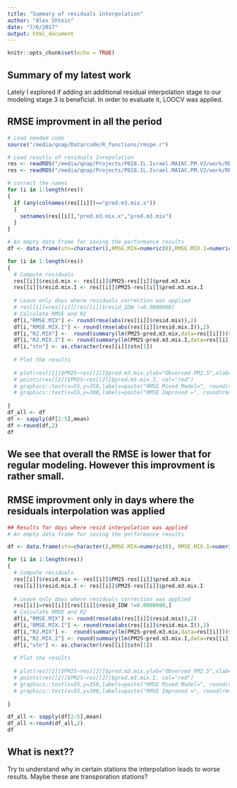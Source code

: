 ```yaml
---
title: "Summary of residuals interpolation"
author: "Alex Shtein"
date: "7/6/2017"
output: html_document
---
```


```r
knitr::opts_chunk$set(echo = TRUE)
```

## Summary of my latest work

Lately I explored if adding an additional residual interpolation stage to our modeling stage 3 is beneficial. In order to evaluate it, LOOCV was applied.

## RMSE improvment in all the period

```r

# Load needed code
source("/media/qnap/Data/code/R_functions/rmspe.r")

# Load resutls of residuals Inrepolation
res <- readRDS("/media/qnap/Projects/P028.IL.Israel.MAIAC.PM.V2/work/RDS_files/resid_check/PM25_cv.rds")
res <- readRDS("/media/qnap/Projects/P028.IL.Israel.MAIAC.PM.V2/work/RDS_files/resid_check/PM25_cv_2.rds")

# correct the names 
for (i in 1:length(res))
{
  if (any(colnames(res[[i]])=="pred.m3.mix.x"))
  {
    setnames(res[[i]],"pred.m3.mix.x","pred.m3.mix")
  }  
}

# An empty data frame for saving the performance results
df <- data.frame(stn=character(),RMSE.MIX=numeric(0),RMSE.MIX.I=numeric(0), R2.MIX=numeric(0), R2.MIX.I=numeric(0),stringsAsFactors=FALSE)

for (i in 1:length(res))
{
  # Compute residuals
  res[[i]]$resid.mix <- res[[i]]$PM25-res[[i]]$pred.m3.mix
  res[[i]]$resid.mix.I <- res[[i]]$PM25-res[[i]]$pred.m3.mix.I
  
  # Leave only days where residuals correction was applied
  # res[[i]]=res[[i]][res[[i]]$resid_IDW !=0.0000000]
  # Calculate RMSE and R2
  df[i,"RMSE.MIX"] <- round(rmse(abs(res[[i]]$resid.mix)),2)
  df[i,"RMSE.MIX.I"] <- round(rmse(abs(res[[i]]$resid.mix.I)),2)
  df[i,"R2.MIX"] <-  round(summary(lm(PM25~pred.m3.mix,data=res[[i]]))$r.squared,2)
  df[i,"R2.MIX.I"] <- round(summary(lm(PM25~pred.m3.mix.I,data=res[[i]]))$r.squared,2)
  df[i,"stn"] <- as.character(res[[i]]$stn[1])
  
  # Plot the results
  
  # plot(res[[2]]$PM25~res[[2]]$pred.m3.mix,ylab="Observed PM2.5",xlab="Predicted PM2.5", main=res[[2]]$stn[2],col.lab=rgb(0,0.5,0))
  # points(res[[2]]$PM25~res[[2]]$pred.m3.mix.I, col="red")
  # graphics::text(x=55,y=350,labels=paste("RMSE Mixed Model=", round(rmse(res[[2]]$resid.mix),2)))
  # graphics::text(x=55,y=300,labels=paste("RMSE Improved =", round(rmse(res[[2]]$resid.mix.I),2)))
  
}
df_all <- df
df <- sapply(df[2:5],mean)
df <-round(df,2)
df

```
## We see that overall the RMSE is lower that for regular modeling. However this improvment is rather small.

## RMSE improvment only in days where the residuals interpolation was applied

```r

## Results for days where resid interpolation was applied
# An empty data frame for saving the performance results

df <- data.frame(stn=character(),RMSE.MIX=numeric(0), RMSE.MIX.I=numeric(0), R2.MIX=numeric(0), R2.MIX.I=numeric(0),stringsAsFactors=FALSE)

for (i in 1:length(res))
{
  # Compute residuals
  res[[i]]$resid.mix <- res[[i]]$PM25-res[[i]]$pred.m3.mix
  res[[i]]$resid.mix.I <- res[[i]]$PM25-res[[i]]$pred.m3.mix.I
  
  # Leave only days where residuals correction was applied
  res[[i]]=res[[i]][res[[i]]$resid_IDW !=0.0000000,]
  # Calculate RMSE and R2
  df[i,"RMSE.MIX"] <- round(rmse(abs(res[[i]]$resid.mix)),2)
  df[i,"RMSE.MIX.I"] <- round(rmse(abs(res[[i]]$resid.mix.I)),2)
  df[i,"R2.MIX"] <-  round(summary(lm(PM25~pred.m3.mix,data=res[[i]]))$r.squared,2)
  df[i,"R2.MIX.I"] <- round(summary(lm(PM25~pred.m3.mix.I,data=res[[i]]))$r.squared,2)
  df[i,"stn"] <- as.character(res[[i]]$stn[1])
  
  # Plot the results
  
  # plot(res[[2]]$PM25~res[[2]]$pred.m3.mix,ylab="Observed PM2.5",xlab="Predicted PM2.5", main=res[[2]]$stn[2],col.lab=rgb(0,0.5,0))
  # points(res[[2]]$PM25~res[[2]]$pred.m3.mix.I, col="red")
  # graphics::text(x=55,y=350,labels=paste("RMSE Mixed Model=", round(rmse(res[[2]]$resid.mix),2)))
  # graphics::text(x=55,y=300,labels=paste("RMSE Improved =", round(rmse(res[[2]]$resid.mix.I),2)))
  
}

df_all <- sapply(df[2:5],mean)
df_all <-round(df_all,2)
df

```


## What is next??

Try to understand why in certain stations the interpolation leads to worse results. Maybe these are transporation stations?


```r

```

